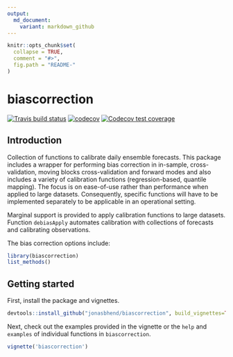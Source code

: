 ```yaml
---
output:
  md_document:
    variant: markdown_github
---
```


```r
knitr::opts_chunk$set(
  collapse = TRUE,
  comment = "#>",
  fig.path = "README-"
)
```

# biascorrection


<!-- badges: start -->
[![Travis build status](https://travis-ci.org/jonasbhend/biascorrection.svg?branch=master)](https://travis-ci.org/jonasbhend/biascorrection)
[![codecov](https://img.shields.io/codecov/c/github/jonasbhend/biascorrection.svg)](https://codecov.io/github/jonasbhend/biascorrection) 
[![Codecov test coverage](https://codecov.io/gh/jonasbhend/biascorrection/branch/master/graph/badge.svg)](https://codecov.io/gh/jonasbhend/biascorrection?branch=master)
<!-- badges: end -->



## Introduction
Collection of functions to calibrate daily ensemble forecasts. This package includes a wrapper for performing bias correction in in-sample, cross-validation, moving blocks cross-validation and forward modes and also includes a variety of calibration functions (regression-based, quantile mapping). The focus is on ease-of-use rather than performance when applied to large datasets. Consequently, specific functions will have to be implemented separately to be applicable in an operational setting. 

Marginal support is provided to apply calibration functions to large datasets. Function `debiasApply` automates calibration with collections of forecasts and calibrating observations.

The bias correction options include:
```r
library(biascorrection)
list_methods()
```

## Getting started

First, install the package and vignettes.

```r
devtools::install_github("jonasbhend/biascorrection", build_vignettes=TRUE)
```

Next, check out the examples provided in the vignette or the `help` and `examples` of individual functions in `biascorrection`.

```r
vignette('biascorrection')
```
